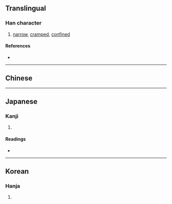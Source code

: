 {{also|局}}
{{character info/new}}
==Translingual==

===Han character===
{{Han char|rn=9|rad=人|as=07|sn=9|four=27227|canj=OSSR|ids=⿰亻局}}

# [[narrow]], [[cramped]], [[confined]]

====References====
* {{Han ref|kx=0103.210|dkj=00648|dj=0219.020|hdz=10168.010|uh=4FB7|ud=20407|bh=AB5D|bd=43869}}

----

==Chinese==
{{zh-see|局|v}}

----

==Japanese==

===Kanji===
{{ja-kanji|grade=|rs=人07}}

# {{defn|lang=ja|sort=人07}}

====Readings====
* {{ja-readings|on=[[きょく]] (kyoku), [[ごく]] (goku)|kun=[[たけがひくい]] (takegahikui), [[せまる]] (semaru)}}

----

==Korean==

===Hanja===
{{ko-hanja|hangeul=국|rv=guk|mr=kuk}}

# {{defn|lang=ko|sort=人07}}